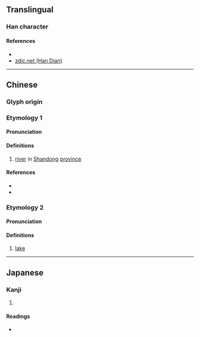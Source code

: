{{also|泊|泺}}
{{character info/new}}
==Translingual==

===Han character===
{{Han char|rn=85|rad=水|as=15|sn=18|four=32194|canj=EVID|ids=⿰氵樂}}

====References====
* {{Han ref|kx=0658.060|dkj=18563|dj=1068.100|hdz=31779.010|uh=6FFC|ud=28668|bh=EFF6|bd=61430}}
* [http://www.zdic.net/z/1c/js/6CFA.htm zdic.net (Han Dian)]

----

==Chinese==
{{zh-forms|s=泺}}

===Glyph origin===
{{Han etym}}

===Etymology 1===

====Pronunciation====
{{zh-pron
|m=luò
|c=lok6,baak3,pok3,bok6
|mc=y
|oc=y
|cat=pn
}}

====Definitions====
{{zh-hanzi}}

# [[river]] in [[Shandong]] [[province]]

====References====
* {{R:twedu|B02333}}
* {{R:yue:Hanzi}}

===Etymology 2===

====Pronunciation====
{{zh-pron
|m=pō
|cat=n
}}

====Definitions====
{{zh-hanzi}}

# [[lake]]

----

==Japanese==

===Kanji===
{{ja-kanji|grade=|rs=水15}}

# {{defn|lang=ja|sort=水15}}

====Readings====
* {{ja-readings|on=[[ろく]] (roku), [[ほく]] (hoku)|kun=}}